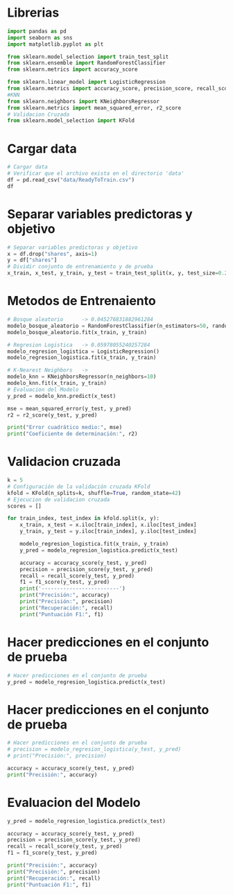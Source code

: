 # Librerias
```python
import pandas as pd
import seaborn as sns
import matplotlib.pyplot as plt

from sklearn.model_selection import train_test_split
from sklearn.ensemble import RandomForestClassifier
from sklearn.metrics import accuracy_score

from sklearn.linear_model import LogisticRegression
from sklearn.metrics import accuracy_score, precision_score, recall_score, f1_score
#KNN
from sklearn.neighbors import KNeighborsRegressor
from sklearn.metrics import mean_squared_error, r2_score
# Validacion Cruzada
from sklearn.model_selection import KFold
```

# Cargar data
```python
# Cargar data
# Verificar que el archivo exista en el directorio 'data'
df = pd.read_csv("data/ReadyToTrain.csv")
df
```
# Separar variables predictoras y objetivo
```python
# Separar variables predictoras y objetivo
x = df.drop("shares", axis=1)
y = df["shares"]
# Dividir conjunto de entrenamiento y de prueba
x_train, x_test, y_train, y_test = train_test_split(x, y, test_size=0.2, random_state=42)
```
# Metodos de Entrenaiento
```python
# Bosque aleatorio      -> 0.045276831882961284
modelo_bosque_aleatorio = RandomForestClassifier(n_estimators=50, random_state=42)
modelo_bosque_aleatorio.fit(x_train, y_train)
```
```python
# Regresion Logistica   -> 0.05978055240257284
modelo_regresion_logistica = LogisticRegression()
modelo_regresion_logistica.fit(x_train, y_train)
```
```python
# K-Nearest Neighbors   -> 
modelo_knn = KNeighborsRegressor(n_neighbors=10)
modelo_knn.fit(x_train, y_train)
# Evaluacion del Modelo
y_pred = modelo_knn.predict(x_test)

mse = mean_squared_error(y_test, y_pred)
r2 = r2_score(y_test, y_pred)

print("Error cuadrático medio:", mse)
print("Coeficiente de determinación:", r2)
```



# Validacion cruzada
```python
k = 5
# Configuración de la validación cruzada KFold
kfold = KFold(n_splits=k, shuffle=True, random_state=42)
# Ejecucion de validacion cruzada
scores = []

for train_index, test_index in kfold.split(x, y):
    x_train, x_test = x.iloc[train_index], x.iloc[test_index]
    y_train, y_test = y.iloc[train_index], y.iloc[test_index]

    modelo_regresion_logistica.fit(x_train, y_train)
    y_pred = modelo_regresion_logistica.predict(x_test)

    accuracy = accuracy_score(y_test, y_pred)
    precision = precision_score(y_test, y_pred)
    recall = recall_score(y_test, y_pred)
    f1 = f1_score(y_test, y_pred)
    print('-------------------------')
    print("Precisión:", accuracy)
    print("Precisión:", precision)
    print("Recuperación:", recall)
    print("Puntuación F1:", f1)
```
# Hacer predicciones en el conjunto de prueba
```python
# Hacer predicciones en el conjunto de prueba
y_pred = modelo_regresion_logistica.predict(x_test)
```
# Hacer predicciones en el conjunto de prueba
```python
# Hacer predicciones en el conjunto de prueba
# precision = modelo_regresion_logistica(y_test, y_pred)
# print("Precisión:", precision)

accuracy = accuracy_score(y_test, y_pred)
print("Precisión:", accuracy)
```
# Evaluacion del Modelo
```python
y_pred = modelo_regresion_logistica.predict(x_test)

accuracy = accuracy_score(y_test, y_pred)
precision = precision_score(y_test, y_pred)
recall = recall_score(y_test, y_pred)
f1 = f1_score(y_test, y_pred)

print("Precisión:", accuracy)
print("Precisión:", precision)
print("Recuperación:", recall)
print("Puntuación F1:", f1)
```

```python

```
